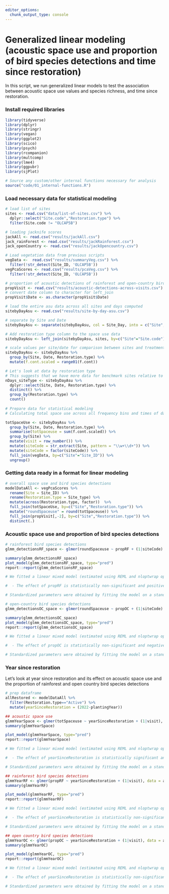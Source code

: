 ```yaml
---
editor_options: 
  chunk_output_type: console
---
```


# Generalized linear modeling (acoustic space use and proportion of bird species detections and time since restoration)

In this script, we run generalized linear models to test the association between acoustic space use values and species richness, and time since restoration. 

### Install required libraries
```r
library(tidyverse)
library(dplyr)
library(stringr)
library(vegan)
library(ggplot2)
library(scico)
library(psych)
library(rcompanion)
library(multcomp)
library(lme4)
library(ggpubr)
library(sjPlot)

# Source any custom/other internal functions necessary for analysis
source("code/01_internal-functions.R")
```

### Load necessary data for statistical modeling
```r
# load list of sites
sites <- read.csv("data/list-of-sites.csv") %>% 
  dplyr::select("Site.code","Restoration.type") %>%
  filter(Site.code != "OLCAP5B")

# loading jacknife scores 
jackAll <- read.csv("results/jackAll.csv")
jack_rainForest <- read.csv("results/jackRainforest.csv")
jack_openCountry <- read.csv("results/jackOpencountry.csv")

# Load vegetation data from previous scripts 
vegData <-  read.csv("results/summaryVeg.csv") %>%
  filter(!str_detect(Site_ID, 'OLCAP5B'))
vegPcaScores <- read.csv("results/pcaVeg.csv") %>%
  filter(!str_detect(Site_ID, 'OLCAP5B'))

# proportion of acoustic detections of rainforest and open-country birds across visits
propVisit <- read.csv("results/acoustic-detections-across-visits.csv")
# convert date column to character for left_join
propVisit$Date <- as.character(propVisit$Date)

# load the entire asu data across all sites and days computed
sitebyDayAsu <- read.csv("results/site-by-day-asu.csv") 

# separate by Site and Date
sitebyDayAsu <- separate(sitebyDayAsu, col = Site_Day, into = c("Site", "Date"), sep = "_") 

# Add restoration type column to the space use data
sitebyDayAsu <- left_join(sitebyDayAsu, sites, by=c("Site"="Site.code"))

# scale values per site/date for comparison between sites and treatment types
sitebyDayAsu <- sitebyDayAsu %>%
  group_by(Site, Date, Restoration.type) %>%
  mutate(f.cont.scaled = range01(f.cont))

# Let's look at data by restoration type
# This suggests that we have more data for benchmark sites relative to the other two treatment types
nDays_siteType <- sitebyDayAsu %>%
  dplyr::select(Site, Date, Restoration.type) %>%
  distinct() %>%
  group_by(Restoration.type) %>%
  count()
  
# Prepare data for statistical modeling
# Calculating total space use across all frequency bins and times of day: 128*24 for each site-day combination

totSpaceUse <- sitebyDayAsu %>%
  group_by(Site, Date, Restoration.type) %>%
  summarise(totSpaceuse = sum(f.cont.scaled)) %>%
  group_by(Site) %>% 
  mutate(visit = row_number()) %>%
  mutate(siteCode = str_extract(Site, pattern = "\\w+\\d+")) %>%
  mutate(siteCode = factor(siteCode)) %>%
  full_join(vegData, by=c("Site"="Site_ID")) %>%
  ungroup()
```


### Getting data ready in a format for linear modeling
```r
# overall space use and bird species detections
modelDataAll <- vegPcaScores %>% 
  rename(Site = Site_ID) %>%
  rename(Restoration.type = Site_type) %>%
  mutate(across(Restoration.type, factor))  %>%
  full_join(totSpaceUse, by=c("Site","Restoration.type")) %>%
  mutate("roundSpaceuse" = round(totSpaceuse)) %>%
  full_join(propVisit[,-2], by=c("Site","Restoration.type")) %>%
  distinct(.)
```

### Acoustic space use and proportion of bird species detections
```r
# rainforest bird species detections
glmm_detectionsRF_space <- glmer(roundSpaceuse ~ propRF + (1|siteCode) + (1|visit), data = modelDataAll, family = gaussian(link="identity"))

summary(glmm_detectionsRF_space)
plot_model(glmm_detectionsRF_space, type="pred")
report::report(glmm_detectionsRF_space)

# We fitted a linear mixed model (estimated using REML and nloptwrap optimizer) to predict roundSpaceuse with propRF (formula: roundSpaceuse ~ propRF). The model included siteCode and visit as random effects (formula: list(~1 | siteCode, ~1 | visit)). The model's total explanatory power is substantial (conditional R2 = 0.84) and the part related to the fixed effects alone (marginal R2) is of 1.99e-04. The model's intercept, corresponding to propRF = 0, is at 289.91 (95% CI [233.66, 346.16], t(1215) = 10.11, p < .001). Within this model:

#  - The effect of propRF is statistically non-significant and positive (beta = 15.96, 95% CI [-18.66, 50.57], t(1215) = 0.90, p = 0.366; Std. beta = 0.01, 95% CI [-0.02, 0.05])

# Standardized parameters were obtained by fitting the model on a standardized version of the dataset. 95% Confidence Intervals (CIs) and p-values were computed using the Wald approximation.

# open-country bird species detections
glmm_detectionsOC_space <- glmer(roundSpaceuse ~ propOC + (1|siteCode) + (1|visit), data = modelDataAll, family = gaussian(link="identity"))

summary(glmm_detectionsOC_space)
plot_model(glmm_detectionsOC_space, type="pred")
report::report(glmm_detectionsOC_space)

# We fitted a linear mixed model (estimated using REML and nloptwrap optimizer) to predict roundSpaceuse with propOC (formula: roundSpaceuse ~ propOC). The model included siteCode and visit as random effects (formula: list(~1 | siteCode, ~1 | visit)). The model's total explanatory power is substantial (conditional R2 = 0.84) and the part related to the fixed effects alone (marginal R2) is of 1.99e-04. The model's intercept, corresponding to propOC = 0, is at 305.87 (95% CI [257.26, 354.48], t(1215) = 12.35, p < .001). Within this model:

#  - The effect of propOC is statistically non-significant and negative (beta = -15.96, 95% CI [-50.57, 18.66], t(1215) = -0.90, p = 0.366; Std. beta = -0.01, 95% CI [-0.05, 0.02])

# Standardized parameters were obtained by fitting the model on a standardized version of the dataset. 95% Confidence Intervals (CIs) and p-values were computed using the Wald approximation. 
```

### Year since restoration

Let's look at year since restoration and its effect on acoustic space use and the proportion of rainforest and open country bird species detections
```r
# prep dataframe
allRestored <- modelDataAll %>%
  filter(Restoration.type=="Active") %>%
  mutate(yearSinceRestoration = (2022-plantingYear))

## acoustic space use
glmmYearSpace <- glmer(totSpaceuse ~ yearSinceRestoration + (1|visit), data = allRestored, family = gaussian(link="identity"))
summary(glmmYearSpace)

plot_model(glmmYearSpace, type="pred")
report::report(glmmYearSpace)

# We fitted a linear mixed model (estimated using REML and nloptwrap optimizer) to predict totSpaceuse with yearSinceRestoration (formula: totSpaceuse ~ yearSinceRestoration). The model included visit as random effect (formula: ~1 | visit). The model's total explanatory power is moderate (conditional R2 = 0.16) and the part related to the fixed effects alone (marginal R2) is of 0.12. The model's intercept, corresponding to yearSinceRestoration = 0, is at 343.91 (95% CI [238.78, 449.04], t(61) = 6.54, p < .001). Within this model:

#  - The effect of yearSinceRestoration is statistically significant and negative (beta = -10.07, 95% CI [-16.66, -3.47], t(61) = -3.05, p = 0.003; Std. beta = -0.35, 95% CI [-0.58, -0.12])

# Standardized parameters were obtained by fitting the model on a standardized version of the dataset. 95% Confidence Intervals (CIs) and p-values were computed using the Wald approximation.

## rainforest bird species detections
glmmYearRF <- glmer(propRF ~ yearSinceRestoration + (1|visit), data = allRestored, family = gaussian(link="identity"))
summary(glmmYearRF)

plot_model(glmmYearRF, type="pred")
report::report(glmmYearRF)

# We fitted a linear mixed model (estimated using REML and nloptwrap optimizer) to predict propRF with yearSinceRestoration (formula: propRF ~ yearSinceRestoration). The model included visit as random effect (formula: ~1 | visit). The model's explanatory power related to the fixed effects alone (marginal R2) is 3.67e-09. The model's intercept, corresponding to yearSinceRestoration = 0, is at 0.77 (95% CI [0.71, 0.83], t(366) = 24.62, p < .001). Within this model:

#  - The effect of yearSinceRestoration is statistically non-significant and negative (beta = -2.33e-06, 95% CI [-3.94e-03, 3.93e-03], t(366) = -1.16e-03, p > .999; Std. beta = -6.07e-05, 95% CI [-0.10, 0.10])

# Standardized parameters were obtained by fitting the model on a standardized version of the dataset. 95% Confidence Intervals (CIs) and p-values were computed using the Wald approximation. 

## open country bird species detections
glmmYearOC <- glmer(propOC ~ yearSinceRestoration + (1|visit), data = allRestored, family = gaussian(link="identity"))
summary(glmmYearOC)

plot_model(glmmYearOC, type="pred")
report::report(glmmYearOC)

# We fitted a linear mixed model (estimated using REML and nloptwrap optimizer) to predict propOC with yearSinceRestoration (formula: propOC ~ yearSinceRestoration). The model included visit as random effect (formula: ~1 | visit). The model's explanatory power related to the fixed effects alone (marginal R2) is 3.67e-09. The model's intercept, corresponding to yearSinceRestoration = 0, is at 0.23 (95% CI [0.17, 0.29], t(366) = 7.32, p < .001). Within this model:

#  - The effect of yearSinceRestoration is statistically non-significant and positive (beta = 2.33e-06, 95% CI [-3.93e-03, 3.94e-03], t(366) = 1.16e-03, p > .999; Std. beta = 6.07e-05, 95% CI [-0.10, 0.10])

# Standardized parameters were obtained by fitting the model on a standardized version of the dataset. 95% Confidence Intervals (CIs) and p-values were computed using the Wald approximation. 
```
